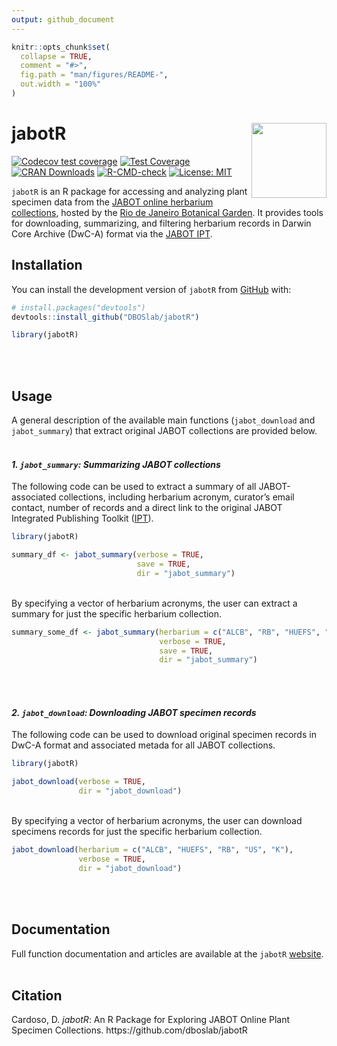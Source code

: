 ```yaml
---
output: github_document
---
```


<!-- README.md is generated from README.Rmd. Please edit that file -->

```r
knitr::opts_chunk$set(
  collapse = TRUE,
  comment = "#>",
  fig.path = "man/figures/README-",
  out.width = "100%"
)
```

# jabotR <img src="inst/figures/jabotr_hex_sticker.png" align="right" alt="" width="120" />

<!-- badges: start -->
[![Codecov test coverage](https://codecov.io/gh/DBOSlab/jabotR/graph/badge.svg)](https://app.codecov.io/gh/DBOSlab/jabotR)
[![Test Coverage](https://github.com/DBOSlab/jabotR/actions/workflows/test-coverage.yaml/badge.svg)](https://github.com/DBOSlab/jabotR/actions/workflows/test-coverage.yaml)
[![CRAN Downloads](https://cranlogs.r-pkg.org/badges/grand-total/jabotR)](https://cran.r-project.org/package=jabotR)
[![R-CMD-check](https://github.com/DBOSlab/jabotR/actions/workflows/R-CMD-check.yaml/badge.svg)](https://github.com/DBOSlab/jabotR/actions/workflows/R-CMD-check.yaml)
[![License: MIT](https://img.shields.io/badge/license-MIT-blue.svg)](LICENSE)
<!-- badges: end -->


`jabotR` is an R package for accessing and analyzing plant specimen data from the [JABOT online herbarium collections](https://jabot.jbrj.gov.br/v3/consulta.php), hosted by the [Rio de Janeiro Botanical Garden](https://www.gov.br/jbrj/pt-br). It provides tools for downloading, summarizing, and filtering herbarium records in Darwin Core Archive (DwC-A) format via the [JABOT IPT](https://ipt.jbrj.gov.br/jabot).


## Installation

You can install the development version of `jabotR` from [GitHub](https://github.com/DBOSlab/jabotR) with:

``` r
# install.packages("devtools")
devtools::install_github("DBOSlab/jabotR")
```

```r
library(jabotR)
```
\
\

## Usage

A general description of the available main functions (`jabot_download` and `jabot_summary`) that extract original JABOT collections are provided below.\
\

#### _1. `jabot_summary`: Summarizing JABOT collections_

The following code can be used to extract a summary of all JABOT-associated collections, including herbarium acronym, curator's email contact, number of records and a direct link to the original JABOT Integrated Publishing Toolkit ([IPT](https://ipt.jbrj.gov.br/jabot)).\
```r
library(jabotR)

summary_df <- jabot_summary(verbose = TRUE,
                            save = TRUE,
                            dir = "jabot_summary")
```
\
By specifying a vector of herbarium acronyms, the user can extract a summary for just the specific herbarium collection.\

```r
summary_some_df <- jabot_summary(herbarium = c("ALCB", "RB", "HUEFS", "US", "K"),
                                 verbose = TRUE,
                                 save = TRUE,
                                 dir = "jabot_summary")
```
\
\

#### _2. `jabot_download`: Downloading JABOT specimen records_

The following code can be used to download original specimen records in DwC-A format and associated metada for all JABOT collections.\

```r
library(jabotR)

jabot_download(verbose = TRUE,
               dir = "jabot_download")
```
\
By specifying a vector of herbarium acronyms, the user can download specimens records for just the specific herbarium collection.\

```r
jabot_download(herbarium = c("ALCB", "HUEFS", "RB", "US", "K"),
               verbose = TRUE,
               dir = "jabot_download")
```
\
\

## Documentation
Full function documentation and articles are available at the `jabotR` [website](https://dboslab.github.io/jabotR-website/).\
\

## Citation
Cardoso, D. _jabotR_: An R Package for Exploring JABOT Online Plant Specimen Collections. https://github.com/dboslab/jabotR

